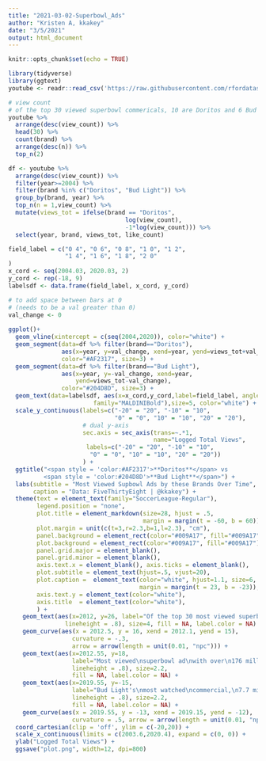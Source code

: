 ```yaml
---
title: "2021-03-02-Superbowl_Ads"
author: "Kristen A, kkakey"
date: "3/5/2021"
output: html_document
---
```


```r
knitr::opts_chunk$set(echo = TRUE)
```

```r
library(tidyverse)
library(ggtext)
youtube <- readr::read_csv('https://raw.githubusercontent.com/rfordatascience/tidytuesday/master/data/2021/2021-03-02/youtube.csv')
```

```r
# view count
# of the top 30 viewed superbowl commericals, 10 are Doritos and 6 Bud Light
youtube %>%
  arrange(desc(view_count)) %>%
  head(30) %>%
  count(brand) %>%
  arrange(desc(n)) %>%
  top_n(2)
```

```r
df <- youtube %>%
  arrange(desc(view_count)) %>%
  filter(year>=2004) %>%
  filter(brand %in% c("Doritos", "Bud Light")) %>%
  group_by(brand, year) %>%
  top_n(n = 1,view_count) %>%
  mutate(views_tot = ifelse(brand == "Doritos",
                                 log(view_count),
                                 -1*log(view_count))) %>%
  select(year, brand, views_tot, like_count) 

field_label = c("0 4", "0 6", "0 8", "1 0", "1 2",
                "1 4", "1 6", "1 8", "2 0"
)
x_cord <- seq(2004.03, 2020.03, 2)
y_cord <- rep(-18, 9)
labelsdf <- data.frame(field_label, x_cord, y_cord) 

# to add space between bars at 0 
# (needs to be a val greater than 0)
val_change <- 0
  
ggplot()+
  geom_vline(xintercept = c(seq(2004,2020)), color="white") +
  geom_segment(data=df %>% filter(brand=="Doritos"),
               aes(x=year, y=val_change, xend=year, yend=views_tot+val_change),
               color="#AF2317", size=3) +
  geom_segment(data=df %>% filter(brand=="Bud Light"),
               aes(x=year, y=-val_change, xend=year,
                   yend=views_tot-val_change), 
               color="#204D8D", size=3) +
  geom_text(data=labelsdf, aes(x=x_cord,y_cord,label=field_label, angle=0,
                        family="MALDINIBold"),size=5, color="white") +
  scale_y_continuous(labels=c("-20" = "20", "-10" = "10",
                              "0" = "0", "10" = "10", "20" = "20"),
                     # dual y-axis
                     sec.axis = sec_axis(trans=~.*1, 
                                         name="Logged Total Views",
                      labels=c("-20" = "20", "-10" = "10",
                       "0" = "0", "10" = "10", "20" = "20"))
                     ) +
  ggtitle("<span style = 'color:#AF2317'>**Doritos**</span> vs 
          <span style = 'color:#204D8D'>**Bud Light**</span>") +
  labs(subtitle = "Most Viewed Supbowl Ads by these Brands Over Time",
       caption = "Data: FiveThirtyEight | @kkakey") +
  theme(text = element_text(family="SoccerLeague-Regular"),
        legend.position = "none",
        plot.title = element_markdown(size=28, hjust = .5, 
                                      margin = margin(t = -60, b = 60)),
        plot.margin = unit(c(t=3,r=2.3,b=1,l=2.3), "cm"),
        panel.background = element_rect(color="#009A17", fill="#009A17"),
        plot.background = element_rect(color="#009A17", fill="#009A17"),
        panel.grid.major = element_blank(), 
        panel.grid.minor = element_blank(),
        axis.text.x = element_blank(), axis.ticks = element_blank(),
        plot.subtitle = element_text(hjust=.5, vjust=20),
        plot.caption =  element_text(color="white", hjust=1.1, size=6,
                                     margin = margin(t = 23, b = -23)),
        axis.text.y = element_text(color="white"),
        axis.title  = element_text(color="white"),
        ) +
    geom_text(aes(x=2012, y=26, label="Of the top 30 most viewed superbowl commericals in the dataset, one-thrid are Doritos and one-fifth are Bud Light.\nThis plot shows the logged view count of each company's top commericals from 2004 to 2020.",
                lineheight = .8), size=4, fill = NA, label.color = NA) +
    geom_curve(aes(x = 2012.5, y = 16, xend = 2012.1, yend = 15),
                  curvature = -.3,
                  arrow = arrow(length = unit(0.01, "npc"))) +
    geom_text(aes(x=2012.55, y=18, 
                  label="Most viewed\nsuperbowl ad\nwith over\n176 million\nwatches",
                  lineheight = .8), size=2.2,
                  fill = NA, label.color = NA) +
    geom_text(aes(x=2019.55, y=-15, 
                  label="Bud Light's\nmost watched\ncommercial,\n7.7 million\nviews",
                  lineheight = .8), size=2.2,
                  fill = NA, label.color = NA) +
    geom_curve(aes(x = 2019.55, y = -13, xend = 2019.15, yend = -12),
                  curvature = .5, arrow = arrow(length = unit(0.01, "npc"))) +
  coord_cartesian(clip = 'off', ylim = c(-20,20)) +
  scale_x_continuous(limits = c(2003.6,2020.4), expand = c(0, 0)) +
  ylab("Logged Total Views") + 
  ggsave("plot.png", width=12, dpi=800)
```





